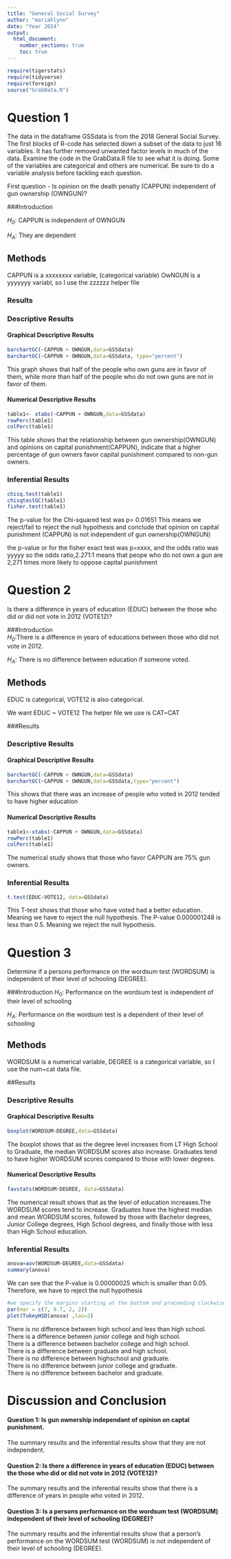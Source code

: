 ```yaml
---
title: "General Social Survey"
author: "mariahlynn"
date: "Year 2024"
output: 
  html_document:
    number_sections: true
    toc: true
---
```



```r
require(tigerstats)
require(tidyverse)
require(foreign)
source("GrabData.R")
```




#  Question 1

<!--In this section you explain what you are trying to show.  Where did the data come from?  What is the research or other question you are trying to answer?!-->

The data in the dataframe GSSdata is from the 2018 General Social Survey. The first blocks of R-code has selected down a subset of the data to just 16 variables. It has further removed unwanted factor levels in much of the data. Examine the code in the GrabData.R file to see what it is doing. Some of the variables are categorical and others are numerical. Be sure to do a variable analysis before tackling each question.  

First question - Is opinion on the death penalty (CAPPUN) independent of gun ownership (OWNGUN)?

###Introduction      

$H_0$: CAPPUN is independent of OWNGUN

$H_A$: They are dependent 

## Methods

<!--Decide on your methods:  use "variable analysis" or other appropriate descriptors.  Make sure to choose at least one graphical method and at least one numerical method.!-->

CAPPUN is a xxxxxxxx variable, (categorical variable)
OwNGUN is a yyyyyyy variabl, so I
use the zzzzzz helper file

### Results  

<!--Divide this section into two sub-sections:  One for your descriptive  results and one for your inferential results.!-->

### Descriptive Results

#### Graphical Descriptive Results

<!--Graphical results here.  Make sure to show your code.  Provide appropriate labels for axes, giving units if possible, and provide a good title for the graph, too.  Use the graphical results to describe the patterns if any that exist in the data as focused toward the research question!-->


```r
barchartGC(~CAPPUN + OWNGUN,data=GSSdata)
barchartGC(~CAPPUN + OWNGUN,data=GSSdata, type="percent")

```

This graph shows that half of the people who own guns are in favor of them, while more than half of the people who do not own guns are not in favor of them.   
  

#### Numerical Descriptive Results

```r
table1<- xtabs(~CAPPUN + OWNGUN,data=GSSdata)
rowPerc(table1)
colPerc(table1)
```

This table shows that the relationship between gun ownership(OWNGUN) and opinions on capital punishment(CAPPUN), indicate that a higher percentage of gun owners favor capital punishment compared to non-gun owners.

<!--Numerical results go here. Use the numerical results to describe the patterns if any that exist in the data as focused toward the research question!-->



### Inferential Results

<!--State hypothesis clearly.  Make sure your discussion of the inferential test covers all the aspects that the test output produces, such as test statistic, p-value etc.  Make a decision about the null hypothesis, explain the assumptions on which the selected test/procedure was based, and why the chosen procedure satisfys the assumptions and is appropriate to answer the research question!-->

```r
chisq.test(table1)
chisqtestGC(table1)
fisher.test(table1)
```

The p-value for the Chi-squared test was p= 0.01651
This means we reject/fail to reject the null hypothesis and conclude that opinion on capital punishment (CAPPUN) is not independent of gun ownership(OWNGUN) 


 the p-value or for the fisher exact test was p=xxxx, and the odds ratio was yyyyy
 so the odds ratio,2.271:1 means that peope who do not own a gun are 2,271 times more likely to oppose capital punishment 


#  Question 2

<!--In this section you explain what you are trying to show.  Where did the data come from?  What is the research or other question you are trying to answer?!-->

Is there a difference in years of education (EDUC) between the those who did or did not vote in 2012 (VOTE12)?


###Introduction     
$H_0$:There is a difference in years of educations between those who did not vote in 2012.

$H_A$: There is no difference between education if someone voted. 

## Methods

<!--Decide on your methods:  use "variable analysis" or other appropriate descriptors.  Make sure to choose at least one graphical method and at least one numerical method.!-->

EDUC is categorical, VOTE12 is also categorical. 

We want EDUC ~ VOTE12
The helper file we use is CAT~CAT

###Results  

<!--Divide this section into two sub-sections:  One for your descriptive  results and one for your inferential results.!-->

### Descriptive Results

#### Graphical Descriptive Results

<!--Graphical results here.  Make sure to show your code.  Provide appropriate labels for axes, giving units if possible, and provide a good title for the graph, too.  Use the graphical results to describe the patterns if any that exist in the data as focused toward the research question!-->

```r
barchartGC(~CAPPUN + OWNGUN,data=GSSdata)
barchartGC(~CAPPUN + OWNGUN,data=GSSdata,type="percent")
```
This shows that there was an increase of people who voted in 2012 tended to have higher education 

#### Numerical Descriptive Results

<!--Numerical results go here. Use the numerical results to describe the patterns if any that exist in the data as focused toward the research question!-->

```r
table1<-xtabs(~CAPPUN + OWNGUN,data=GSSdata)
rowPerc(table1)
colPerc(table1)
```

The numerical study shows that those who favor CAPPUN are 75% gun owners. 

### Inferential Results

<!--State hypothesis clearly.  Make sure your discussion of the inferential test covers all the aspects that the test output produces, such as test statistic, p-value etc.  Make a decision about the null hypothesis, explain the assumptions on which the selected test/procedure was based, and why the chosen procedure satisfys the assumptions and is appropriate to answer the research question!-->

```r
t.test(EDUC~VOTE12, data=GSSdata)
```
This T-test shows that those who have voted had a better education. Meaning we have to reject the null hypothesis.
The P-value 0.000001248 is less than 0.5. Meaning we reject the null hypothesis. 

#  Question 3

<!--In this section you explain what you are trying to show.  Where did the data come from?  What is the research or other question you are trying to answer?!-->

Determine if a persons performance on the wordsum test (WORDSUM) is independent of their level of schooling (DEGREE).

###Introduction 
$H_0$: Performance on the wordsum test is independent of their level of schooling  

$H_A$: Performance on the wordsum test is a dependent of their level of schooling  


## Methods

<!--Decide on your methods:  use "variable analysis" or other appropriate descriptors.  Make sure to choose at least one graphical method and at least one numerical method.!-->

WORDSUM is a numerical variable,
DEGREE is a categorical variable, so I use the num~cat data file. 

##Results

<!--Divide this section into two sub-sections:  One for your descriptive  results and one for your inferential results.!-->



### Descriptive Results

#### Graphical Descriptive Results

<!--Graphical results here.  Make sure to show your code.  Provide appropriate labels for axes, giving units if possible, and provide a good title for the graph, too.  Use the graphical results to describe the patterns if any that exist in the data as focused toward the research question!-->

```r
boxplot(WORDSUM~DEGREE,data=GSSdata)
```

The boxplot shows that as the degree level increases from LT High School to Graduate, the median WORDSUM scores also increase. Graduates tend to have higher WORDSUM scores compared to those with lower degrees.  

#### Numerical Descriptive Results


```r
favstats(WORDSUM~DEGREE, data=GSSdata) 
```

The numerical result shows that as the level of education increases.The WORDSUM scores tend to increase. Graduates have the highest median and mean WORDSUM scores, followed by those with Bachelor degrees, Junior College degrees, High School degrees, and finally those with less than High School education.

<!--Numerical results go here. Use the numerical results to describe the patterns if any that exist in the data as focused toward the research question!-->


### Inferential Results

<!--State hypothesis clearly.  Make sure your discussion of the inferential test covers all the aspects that the test output produces, such as test statistic, p-value etc.  Make a decision about the null hypothesis, explain the assumptions on which the selected test/procedure was based, and why the chosen procedure satisfys the assumptions and is appropriate to answer the research question!-->

```r
anova=aov(WORDSUM~DEGREE,data=GSSdata)
summary(anova)
```
We can see that the P-value is 0.00000025 which is smaller than 0.05. Therefore, we have to reject the null hypothesis

```r
#we specify the margins starting at the bottom and proceeding clockwise-thus 8.7 is the left side margin to hold the names of the factors.
par(mar = c(7, 8.7, 2, 2)) 
plot(TukeyHSD(anova) ,las=2)
```

There is no difference between high school and less than high school.  
There is a difference between junior college and high school.   
There is a difference between bachelor college and high school.    
There is a difference between graduate and high school.     
There is no difference between highschool and graduate.     
There is no difference between junior college and graduate.    
There is no difference between bachelor and graduate.      

# Discussion and Conclusion

<!--Discussion and conclusion here.  If you found a relationship be sure to consider whether the relationship occurs because one of the variables causes the other, or whether they perhasps are related for some other reason.  Watch the chapter 6 videos from the GeorgeTown videos collection.!-->


#### Question 1: Is gun ownership independant of opinion on captal punishment. 

The summary results and the inferential results show that they are not independent.

#### Question 2: Is there a difference in years of education (EDUC) between the those who did or did not vote in 2012 (VOTE12)?

The summary results and the inferential results show that there is a difference of years in people who voted in 2012. 

#### Question 3: Is a persons performance on the wordsum test (WORDSUM) independent of their level of schooling (DEGREE)?

The summary results and the inferential results show that a person's performance on the WORDSUM test (WORDSUM) is not independent of their level of schooling (DEGREE).


